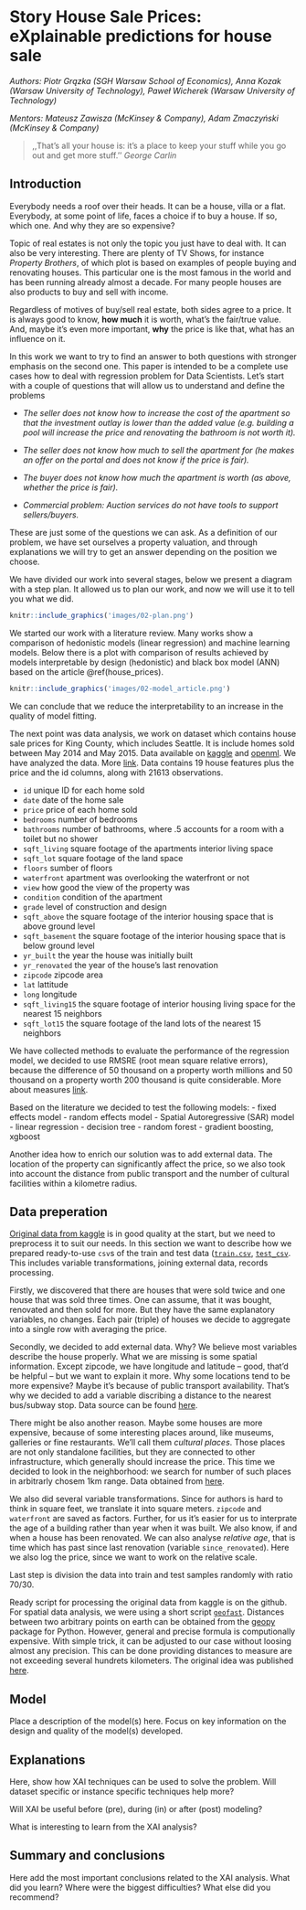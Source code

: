 # Story House Sale Prices: eXplainable predictions for house sale {#story-house_sale_prices}

*Authors: Piotr Grązka (SGH Warsaw School of Economics), Anna Kozak (Warsaw University of Technology), Paweł Wicherek (Warsaw University of Technology)*

*Mentors: Mateusz Zawisza (McKinsey & Company), Adam Zmaczyński (McKinsey & Company)*

> ,,That's all your house is: it's a place to keep your stuff while you go out and get more stuff.''
>  *George Carlin*



## Introduction 

Everybody needs a roof over their heads. It can be a house, villa or a flat. Everybody, at some point of life, faces a choice if to buy a house. If so, which one. And why they are so expensive?

Topic of real estates is not only the topic you just have to deal with. It can also be very interesting. There are plenty of TV Shows, for instance *Property Brothers*, of which plot is based on examples of people buying and renovating houses. This particular one is the most famous in the world and has been running already almost a decade. 
For many people houses are also products to buy and sell with income.

Regardless of motives of buy/sell real estate, both sides agree to a price. It is always good to know, **how much** it is worth, what's the fair/true value. And, maybe it's even more important, **why** the price is like that, what has an influence on it.

In this work we want to try to find an answer to both questions with stronger emphasis on the second one. This paper is intended to be a complete use cases how to deal with regression problem for Data Scientists. Let's start with a couple of questions that will allow us to understand and define the problems

- *The seller does not know how to increase the cost of the apartment so that the investment outlay is lower than the added value (e.g. building a pool will increase the price and renovating the bathroom is not worth it).*

- *The seller does not know how much to sell the apartment for (he makes an offer on the portal and does not know if the price is fair).*

- *The buyer does not know how much the apartment is worth (as above, whether the price is fair).*

- *Commercial problem: Auction services do not have tools to support sellers/buyers.*

These are just some of the questions we can ask. As a definition of our problem, we have set ourselves a property valuation, and through explanations we will try to get an answer depending on the position we choose.


We have divided our work into several stages, below we present a diagram with a step plan. It allowed us to plan our work, and now we will use it to tell you what we did.


```r
knitr::include_graphics('images/02-plan.png')
```

We started our work with a literature review. Many works show a comparison of hedonistic models (linear regression) and machine learning models. Below there is a plot with comparison of results achieved by models interpretable by design (hedonistic) and black box model (ANN) based on the article \@ref(house_prices).

```r
knitr::include_graphics('images/02-model_article.png')
```

We can conclude that we reduce the interpretability to an increase in the quality of model fitting.

The next point was data analysis, we work on dataset which contains house sale prices for King County, which includes Seattle. It is include homes sold between May 2014 and May 2015. Data available on [kaggle](https://www.kaggle.com/harlfoxem/housesalesprediction) and [openml](https://www.openml.org/d/42079).
We have analyzed the data. More [link](https://github.com/kozaka93/InterpretableHouseSalePrices/tree/master/Reports/DataAnalysis). Data contains 19 house features plus the price and the id columns, along with 21613 observations. 

- `id` unique ID for each home sold
- `date` date of the home sale
- `price` price of each home sold
- `bedrooms` number of bedrooms
- `bathrooms` number of bathrooms, where .5 accounts for a room with a toilet but no shower
- `sqft_living` square footage of the apartments interior living space
- `sqft_lot` square footage of the land space
- `floors` sumber of floors
- `waterfront` apartment was overlooking the waterfront or not
- `view` how good the view of the property was
- `condition` condition of the apartment
- `grade` level of construction and design
- `sqft_above` the square footage of the interior housing space that is above ground level
- `sqft_basement` the square footage of the interior housing space that is below ground level
- `yr_built` the year the house was initially built
- `yr_renovated` the year of the house's last renovation
- `zipcode` zipcode area
- `lat` lattitude
- `long` longitude
- `sqft_living15` the square footage of interior housing living space for the nearest 15 neighbors
- `sqft_lot15` the square footage of the land lots of the nearest 15 neighbors

We have collected methods to evaluate the performance of the regression model, we decided to use RMSRE (root mean square relative errors), because the difference of 50 thousand on a property worth millions and 50 thousand on a property worth 200 thousand is quite considerable. More about measures [link]().

Based on the literature we decided to test the following models:
- fixed effects model
- random effects model
- Spatial Autoregressive (SAR) model
- linear regression
- decision tree
- random forest
- gradient boosting, xgboost

Another idea how to enrich our solution was to add external data. The location of the property can significantly affect the price, so we also took into account the distance from public transport and the number of cultural facilities within a kilometre radius.


## Data preperation

[Original data from kaggle](https://www.kaggle.com/harlfoxem/housesalesprediction) is in good quality at the start, but we need to preprocess it to suit our needs. In this section we want to describe how we prepared ready-to-use `csv`s of the train and test data ([`train.csv`](https://github.com/kozaka93/InterpretableHouseSalePrices/blob/master/Data/TrainAndTest/test.csv), [`test_csv`](https://github.com/kozaka93/InterpretableHouseSalePrices/blob/master/Data/TrainAndTest/train.csv). This includes variable transformations, joining external data, records processing.

Firstly, we discovered that there are houses that were sold twice and one house that was sold three times. One can assume, that it was bought, renovated and then sold for more. But they have the same explanatory variables, no changes. Each pair (triple) of houses we decide to aggregate into a single row with averaging the price. 

Secondly, we decided to add external data. Why? We believe most variables describe the house properly. What we are missing is some spatial information. Except zipcode, we have longitude and latitude -- good, that'd be helpful -- but we want to explain it more. Why some locations tend to be more expensive? Maybe it's because of public transport availability. That's why we decided to add a variable discribing a distance to the nearest bus/subway stop. Data source can be found [here](https://www.kingcounty.gov/depts/transportation/metro/travel-options/bus/app-center/developer-resources.aspx).

There might be also another reason. Maybe some houses are more expensive, because of some interesting places around, like museums, galleries or fine restaurants. We'll call them *cultural places*. Those places are not only standalone facilities, but they are connected to other infrastructure, which generally should increase the price. This time we decided to look in the neighborhood: we search for number of such places in arbitrarly chosem 1km range. Data obtained from [here](https://data.seattle.gov/Community/Seattle-Cultural-Space-Inventory/vsxr-aydq).

We also did several variable transformations. Since for authors is hard to think in square feet, we translate it into square meters. `zipcode` and `waterfront` are saved as factors. Further, for us it's easier for us to interprate the age of a building rather than year when it was built. We also know, if and when a house has been renovated. We can also analyse *relative age*, that is time which has past since last renovation (variable `since_renovated`). Here we also log the price, since we want to work on the relative scale.

Last step is division the data into train and test samples randomly with ratio 70/30.

Ready script for processing the original data from kaggle is on the github. For spatial data analysis, we were using a short script [`geofast`](https://github.com/kozaka93/InterpretableHouseSalePrices/blob/master/Data/TrainAndTest/geofast.py). Distances between two arbitrary points on earth can be obtained from the [geopy](https://pypi.org/project/geopy/) package for Python. However, general and precise formula is computionally expensive. With simple trick, it can be adjusted to our case without loosing almost any precision. This can be done providing distances to measure are not exceeding several hundrets kilometers. The original idea was published [here](https://blog.mapbox.com/fast-geodesic-approximations-with-cheap-ruler-106f229ad016).

## Model 

Place a description of the model(s) here. Focus on key information on the design and quality of the model(s) developed.

## Explanations

Here, show how XAI techniques can be used to solve the problem.
Will dataset specific or instance specific techniques help more?

Will XAI be useful before (pre), during (in) or after (post) modeling?

What is interesting to learn from the XAI analysis?


## Summary and conclusions 

Here add the most important conclusions related to the XAI analysis.
What did you learn? 
Where were the biggest difficulties?
What else did you recommend?

